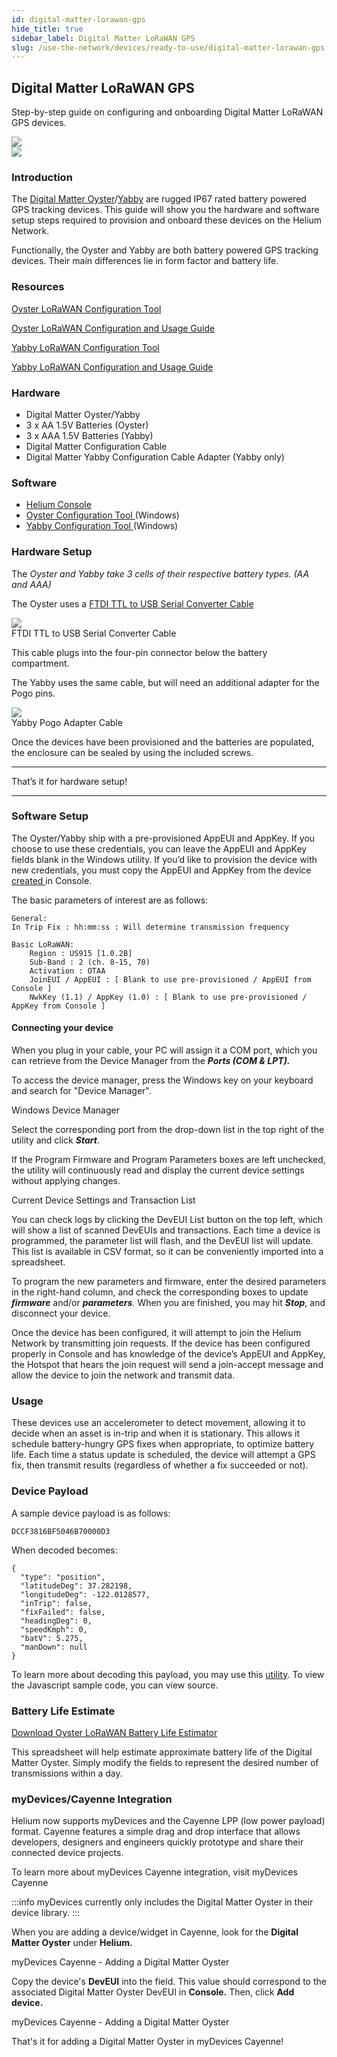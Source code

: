 ```yaml
---
id: digital-matter-lorawan-gps
hide_title: true
sidebar_label: Digital Matter LoRaWAN GPS
slug: /use-the-network/devices/ready-to-use/digital-matter-lorawan-gps
---
```



## Digital Matter LoRaWAN GPS

Step-by-step guide on configuring and onboarding Digital Matter LoRaWAN GPS devices.

<div style={{textAlign: 'left'}}>
<img src={useBaseUrl('img/devices/ready-to-use/digital-matter-oyster.png')} />
</div>
<div style={{textAlign: 'right'}}>
<img src={useBaseUrl('img/devices/ready-to-use/digital-matter-yabby.png')} />
</div>

### Introduction

The [Digital Matter Oyster](https://www.digitalmatter.com/devices/oyster-lorawan/)/[Yabby](https://www.digitalmatter.com/devices/yabby-lorawan/) are rugged IP67 rated battery powered GPS tracking devices. This guide will show you the hardware and software setup steps required to provision and onboard these devices on the Helium Network.

Functionally, the Oyster and Yabby are both battery powered GPS tracking devices. Their main differences lie in form factor and battery life.  

### Resources
[Oyster LoRaWAN Configuration Tool](https://www.oemserver.com/tools/OysterLoRaWAN/ConfigTool/setup.exe)

[Oyster LoRaWAN Configuration and Usage Guide](https://support.digitalmatter.com/support/solutions/articles/16000063310-oyster-lorawan-configuration-and-usage-guide)

[Yabby LoRaWAN Configuration Tool](https://www.oemserver.com/tools/YabbyLoRaWAN/ConfigTool/setup.exe)

[Yabby LoRaWAN Configuration and Usage Guide](https://support.digitalmatter.com/support/solutions/articles/16000077618-configuration-and-usage-guide)

### Hardware

* Digital Matter Oyster/Yabby
* 3 x AA 1.5V Batteries \(Oyster\)
* 3 x AAA 1.5V Batteries \(Yabby\)
* Digital Matter Configuration Cable
* Digital Matter Yabby Configuration Cable Adapter \(Yabby only\)

### Software

* [Helium Console](https://console.helium.com/)
* [Oyster Configuration Tool ](https://www.oemserver.com/tools/OysterLoRaWAN/ConfigTool/setup.exe)\(Windows\)
* [Yabby Configuration Tool ](https://www.oemserver.com/tools/YabbyLoRaWAN/ConfigTool/setup.exe)\(Windows\)

### Hardware Setup

The _Oyster and Yabby take 3 cells of their respective battery types. \(AA and AAA\)_

The Oyster uses a [FTDI TTL to USB Serial Converter Cable](https://www.ftdichip.com/Support/Documents/DataSheets/Cables/DS_TTL-232RG_CABLES.pdf)

<div style={{textAlign: 'center'}}>
<img src={useBaseUrl('img/devices/ready-to-use/digital-matter-oyster-cable.png')} />
</div>

<div style={{textAlign: 'center'}}>
FTDI TTL to USB Serial Converter Cable
</div>

This cable plugs into the four-pin connector below the battery compartment. 

The Yabby uses the same cable, but will need an additional adapter for the Pogo pins. 

<div style={{textAlign: 'center'}}>
<img src={useBaseUrl('img/devices/ready-to-use/digital-matter-yabby-cable.png')} />
</div>

<div style={{textAlign: 'center'}}>
Yabby Pogo Adapter Cable
</div>

Once the devices have been provisioned and the batteries are populated, the enclosure can be sealed by using the included screws.   
****

That’s it for hardware setup!   
****

### Software Setup

The Oyster/Yabby ship with a pre-provisioned AppEUI and AppKey. If you choose to use these credentials, you can leave the AppEUI and AppKey fields blank in the Windows utility. If you’d like to provision the device with new credentials, you must copy the AppEUI and AppKey from the device [created ](https://developer.helium.com/console/adding-devices)in Console.

The basic parameters of interest are as follows: 

```text
General:
In Trip Fix : hh:mm:ss : Will determine transmission frequency

Basic LoRaWAN:
	Region : US915 [1.0.2B]
	Sub-Band : 2 (ch. 8-15, 70)
	Activation : OTAA
	JoinEUI / AppEUI : [ Blank to use pre-provisioned / AppEUI from Console ]
	NwkKey (1.1) / AppKey (1.0) : [ Blank to use pre-provisioned / AppKey from Console ]

```

#### Connecting your device

When you plug in your cable, your PC will assign it a COM port, which you can retrieve from the Device Manager from the _**Ports \(COM & LPT\).**_

To access the device manager, press the Windows key on your keyboard and search for "Device Manager". 

Windows Device Manager

Select the corresponding port from the drop-down list in the top right of the utility and click _**Start**_.

If the Program Firmware and Program Parameters boxes are left unchecked, the utility will  continuously read and display the current device settings without applying changes.

Current Device Settings and Transaction List

You can check logs by clicking the DevEUI List button on the top left, which will show a list of scanned DevEUIs and transactions. Each time a device is programmed, the parameter list will flash, and the DevEUI list will update. This list is available in CSV format, so it can be conveniently imported into a spreadsheet.  

To program the new parameters and firmware, enter the desired parameters in the right-hand column, and check the corresponding boxes to update _**firmware**_ and/or _**parameters**._  When you are finished, you may hit _**Stop**_, and disconnect your device.   


Once the device has been configured, it will attempt to join the Helium Network by transmitting join requests. If the device has been configured properly in Console and has knowledge of the device’s AppEUI and AppKey, the Hotspot that hears the join request will send a join-accept message and allow the device to join the network and transmit data. 

### Usage

These devices use an accelerometer to detect movement, allowing it to decide when an asset is in-trip and when it is stationary. This allows it schedule battery-hungry GPS fixes when appropriate, to optimize battery life. Each time a status update is scheduled, the device will attempt a GPS fix, then transmit results \(regardless of whether a fix succeeded or not\).

### Device Payload 

A sample device payload is as follows: 

```text
DCCF3816BF5046B70000D3
```

When decoded becomes: 

```text
{
  "type": "position",
  "latitudeDeg": 37.282198,
  "longitudeDeg": -122.0128577,
  "inTrip": false,
  "fixFailed": false,
  "headingDeg": 0,
  "speedKmph": 0,
  "batV": 5.275,
  "manDown": null
}
```

To learn more about decoding this payload, you may use this [utility](https://www.oemserver.com/tools/OysterLoRaWAN/UplinkDecoder.html). To view the Javascript sample code, you can view source. 

### Battery Life Estimate

[Download Oyster LoRaWAN Battery Life Estimator](https://support.digitalmatter.com/helpdesk/attachments/16023300051)


This spreadsheet will help estimate approximate battery life of the Digital Matter Oyster. Simply modify the fields to represent the desired number of transmissions within a day. 

### myDevices/Cayenne Integration

Helium now supports myDevices and the Cayenne LPP \(low power payload\) format. Cayenne features a simple drag and drop interface that allows developers, designers and engineers quickly prototype and share their connected device projects. 

To learn more about myDevices Cayenne integration, visit myDevices Cayenne

:::info
myDevices currently only includes the Digital Matter Oyster in their device library. 
:::

When you are adding a device/widget in Cayenne, look for the **Digital Matter Oyster** under **Helium.** 

myDevices Cayenne - Adding a Digital Matter Oyster

Copy the device's **DevEUI** into the field. This value should correspond to the associated Digital Matter Oyster DevEUI in **Console.** Then, click **Add device.** 

myDevices Cayenne - Adding a Digital Matter Oyster

That's it for adding a Digital Matter Oyster in myDevices Cayenne!
